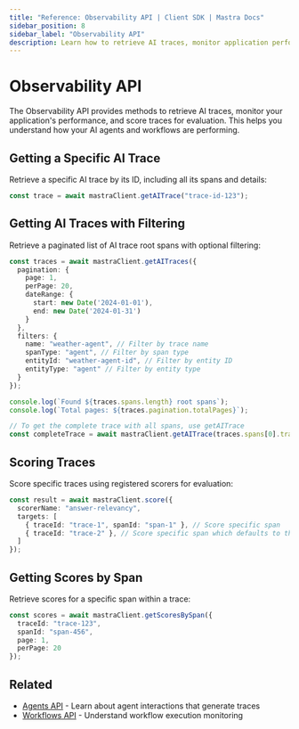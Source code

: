 ```yaml
---
title: "Reference: Observability API | Client SDK | Mastra Docs"
sidebar_position: 8
sidebar_label: "Observability API"
description: Learn how to retrieve AI traces, monitor application performance, and score traces using the client-js SDK.
---
```


# Observability API

The Observability API provides methods to retrieve AI traces, monitor your application's performance, and score traces for evaluation. This helps you understand how your AI agents and workflows are performing.

## Getting a Specific AI Trace

Retrieve a specific AI trace by its ID, including all its spans and details:

```typescript
const trace = await mastraClient.getAITrace("trace-id-123");
```

## Getting AI Traces with Filtering

Retrieve a paginated list of AI trace root spans with optional filtering:

```typescript
const traces = await mastraClient.getAITraces({
  pagination: {
    page: 1,
    perPage: 20,
    dateRange: {
      start: new Date('2024-01-01'),
      end: new Date('2024-01-31')
    }
  },
  filters: {
    name: "weather-agent", // Filter by trace name
    spanType: "agent", // Filter by span type
    entityId: "weather-agent-id", // Filter by entity ID
    entityType: "agent" // Filter by entity type
  }
});

console.log(`Found ${traces.spans.length} root spans`);
console.log(`Total pages: ${traces.pagination.totalPages}`);

// To get the complete trace with all spans, use getAITrace
const completeTrace = await mastraClient.getAITrace(traces.spans[0].traceId);
```

## Scoring Traces

Score specific traces using registered scorers for evaluation:

```typescript
const result = await mastraClient.score({
  scorerName: "answer-relevancy",
  targets: [
    { traceId: "trace-1", spanId: "span-1" }, // Score specific span
    { traceId: "trace-2" }, // Score specific span which defaults to the parent span
  ]
});
```

## Getting Scores by Span

Retrieve scores for a specific span within a trace:

```typescript
const scores = await mastraClient.getScoresBySpan({
  traceId: "trace-123",
  spanId: "span-456",
  page: 1,
  perPage: 20
});
```
## Related

- [Agents API](./agents) - Learn about agent interactions that generate traces
- [Workflows API](./workflows) - Understand workflow execution monitoring  
